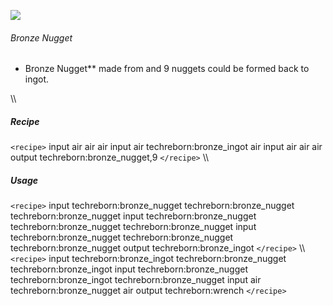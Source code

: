 ![](/mods/techreborn/bronze_nugget.png)

###### Bronze Nugget

- Bronze Nugget** made from
        <Mcitem id="techreborn:bronze_ingot"/> and 9
        nuggets could be formed back to ingot.

\\\\

##### Recipe

`<recipe>` input air air air input air techreborn:bronze_ingot
air input air air air output techreborn:bronze_nugget,9
`</recipe>` \\\\

##### Usage

`<recipe>` input techreborn:bronze_nugget
techreborn:bronze_nugget techreborn:bronze_nugget input
techreborn:bronze_nugget techreborn:bronze_nugget
techreborn:bronze_nugget input techreborn:bronze_nugget
techreborn:bronze_nugget techreborn:bronze_nugget output
techreborn:bronze_ingot `</recipe>` \\\\ `<recipe>` input
techreborn:bronze_ingot techreborn:bronze_nugget techreborn:bronze_ingot
input techreborn:bronze_nugget techreborn:bronze_ingot
techreborn:bronze_nugget input air techreborn:bronze_nugget air output
techreborn:wrench `</recipe>`
